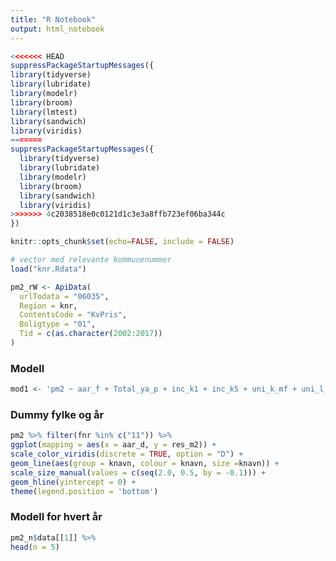 ```yaml
---
title: "R Notebook"
output: html_notebook
---
```


```r
<<<<<<< HEAD
suppressPackageStartupMessages({
library(tidyverse)
library(lubridate)
library(modelr)
library(broom)
library(lmtest)
library(sandwich)
library(viridis)
=======
suppressPackageStartupMessages({ 
  library(tidyverse) 
  library(lubridate) 
  library(modelr) 
  library(broom) 
  library(sandwich) 
  library(viridis) 
>>>>>>> 4c2038518e0c0121d1c3e3a8ffb723ef06ba344c
})

knitr::opts_chunk$set(echo=FALSE, include = FALSE)

```

```r
# vector med relevante kommunenummer
load("knr.Rdata")

```

```r
pm2_rW <- ApiData(
  urlTodata = "06035",
  Region = knr,
  ContentsCode = "KvPris",
  Boligtype = "01",
  Tid = c(as.character(2002:2017))
)

```

### Modell

```r
mod1 <- 'pm2 ~ aar_f + Total_ya_p + inc_k1 + inc_k5 + uni_k_mf + uni_l_mf + Trade_pc_100K'
```

### Dummy fylke og år

```r
pm2 %>% filter(fnr %in% c("11")) %>%
ggplot(mapping = aes(x = aar_d, y = res_m2)) +
scale_color_viridis(discrete = TRUE, option = "D") +
geom_line(aes(group = knavn, colour = knavn, size =knavn)) +
scale_size_manual(values = c(seq(2.0, 0.5, by = -0.1))) +
geom_hline(yintercept = 0) +
theme(legend.position = 'bottom')

```

### Modell for hvert år

```r
pm2_n$data[[1]] %>%
head(n = 5)

```
